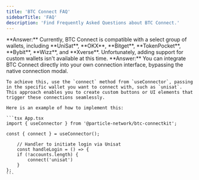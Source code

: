```yaml
---
title: 'BTC Connect FAQ'
sidebarTitle: 'FAQ'
description: 'Find Frequently Asked Questions about BTC Connect.'
---
```


<AccordionGroup>

  <Accordion title="How do I support additional wallets?" icon="wallet">
    **Answer:** Currently, BTC Connect is compatible with a select group of wallets, including **UniSat**, **OKX**, **Bitget**, **TokenPocket**, **Bybit**, **Wizz**, and **Xverse**. Unfortunately, adding support for custom wallets isn't available at this time.
  </Accordion>

  <Accordion title="How do I integrate BTC Connect into my custom connection interface?" icon="bitcoin">
    **Answer:** You can integrate BTC Connect directly into your own connection interface, bypassing the native connection modal. 
    
    To achieve this, use the `connect` method from `useConnector`, passing in the specific wallet you want to connect with, such as `unisat`. This approach enables you to create custom buttons or UI elements that trigger these connections seamlessly.

    Here is an example of how to implement this:

    ```tsx App.tsx
    import { useConnector } from '@particle-network/btc-connectkit';

    const { connect } = useConnector();
    
        // Handler to initiate login via Unisat
        const handleLogin = () => {
        if (!accounts.length) {
            connect('unisat')
        }
    };
    ```
  </Accordion>

</AccordionGroup>
